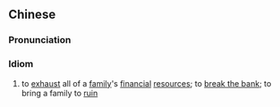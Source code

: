 ==Chinese==
{{zh-forms|s=倾家荡产|t2=傾家盪產|type=22}}

===Pronunciation===
{{zh-pron
|m=qīngjiādàngchǎn
|c=king1 gaa1 dong6 caan2
|cat=cy
}}

===Idiom===
{{zh-idiom}}

# to [[exhaust]] all of a [[family]]'s [[financial]] [[resource]]s; to [[break the bank]]; to bring a family to [[ruin]]